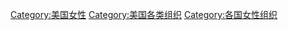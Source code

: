 [[Category:美国女性|Category:美国女性]]
[[Category:美国各类组织|Category:美国各类组织]]
[[Category:各国女性组织|Category:各国女性组织]]